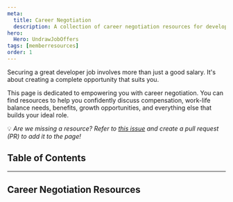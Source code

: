 ```yaml
---
meta:
  title: Career Negotiation
  description: A collection of career negotiation resources for developers.
hero:
  Hero: UndrawJobOffers
tags: [memberresources]
order: 1
---
```



<TextContainer background="light" showBackToTopLink={false}>

<LeadText>

Securing a great developer job involves more than just a good salary. It's about creating a complete opportunity that suits you.

This page is dedicated to empowering you with career negotiation. You can find resources to help you confidently discuss compensation, work-life balance needs, benefits, growth opportunities, and everything else that builds your ideal role.

💡 _Are we missing a resource? Refer to [this issue](https://github.com/Virtual-Coffee/virtualcoffee.io/issues/1353) and create a pull request (PR) to add it to the page!_

</LeadText>

</TextContainer>

## Table of Contents

<TextContainer>

---

## Career Negotiation Resources

</TextContainer>
